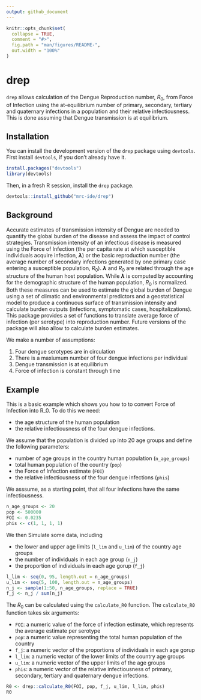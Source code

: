 ```yaml
---
output: github_document
---
```


<!-- README.md is generated from README.Rmd. Please edit that file -->

```r
knitr::opts_chunk$set(
  collapse = TRUE,
  comment = "#>",
  fig.path = "man/figures/README-",
  out.width = "100%"
)
```
# drep

<!-- badges: start -->
<!-- badges: end -->

`drep` allows calculation of the Dengue Reproduction number, $R_0$, from 
Force of Infection using the at-equilibrium number of primary, secondary, tertiary 
and quaternary infections in a population and their relative infectiousness. 
This is done assuming that Dengue transmission is at equilibrium. 

## Installation

You can install the development version of the `drep` package using `devtools`. First install `devtools`, if you don't already have it.

```r
install.packages("devtools")
library(devtools)
```

Then, in a fresh R session, install the `drep` package.

```r
devtools::install_github("mrc-ide/drep")
```

## Background 

Accurate estimates of transmission intensity of Dengue are needed to quantify the global burden of the disease and assess the impact of control strategies. Transmission intensity of an infectious disease is measured using the Force of Infection (the per capita rate at which susceptible individuals acquire infection, **$\lambda$**) or the basic reproduction number (the average number of secondary infections generated by one primary case entering a susceptible population, $R_0$). **$\lambda$** and $R_0$ are related through the age structure of the human host population. While **$\lambda$** is computed by accounting for the demographic structure of the human population, $R_0$ is normalized. Both these measures can be used to estimate the global burden of Dengue using a set of climatic and environmental predictors and a geostatistical model to produce a continuous surface of transmission intensity and calculate burden outputs (infections, symptomatic cases, hospitalizations). This package provides a set of functions to translate average force of infection (per serotype) into reproduction number. Future versions of the package will also allow to calculate burden estimates. 

We make a number of assumptions: 

1. Four dengue serotypes are in circulation 
2. There is a maxiumum number of four dengue infections per individual
3. Dengue transmission is at equilibrium 
4. Force of infection is constant through time

## Example

This is a basic example which shows you how to to convert Force of Infection into R_0. To do this we need:

* the age structure of the human population 
* the relative infectiousness of the four dengue infections. 

We assume that the population is divided up into 20 age groups and define the following parameters:

* number of age groups in the country human population (`n_age_groups`)
* total human population of the country (`pop`)
* the Force of Infection estimate (`FOI`)
* the relative infectiousness of the four dengue infections (`phis`) 

We asssume, as a starting point, that all four infections have the same infectiousness. 

```r
n_age_groups <- 20
pop <- 500000
FOI <- 0.0235
phis <- c(1, 1, 1, 1)
```

We then Simulate some data, including

* the lower and upper age limits (`l_lim` and `u_lim`) of the country age groups 
* the number of individuals in each age group (`n_j`) 
* the proportion of individuals in each age gorup (`f_j`)

```r
l_lim <- seq(0, 95, length.out = n_age_groups)
u_lim <- seq(5, 100, length.out = n_age_groups)
n_j <- sample(1:50, n_age_groups, replace = TRUE)
f_j <- n_j / sum(n_j)
```

The $R_0$ can be calculated using the `calculate_R0` function. The `calculate_R0` function takes six arguments:

* `FOI`: a numeric value of the force of infection estimate, which represents the average estimate per serotype
* `pop`: a numeric value representing the total human population of the country
* `f_j`: a numeric vector of the proportions of individuals in each age gorup
* `l_lim`: a numeric vector of the lower limits of the country age groups
* `u_lim`: a numeric vector of the upper limits of the age groups
* `phis`: a numeric vector of the relative infectiousness of primary, secondary, tertiary and quaternary dengue infections. 

```r
R0 <- drep::calculate_R0(FOI, pop, f_j, u_lim, l_lim, phis)
R0
```
